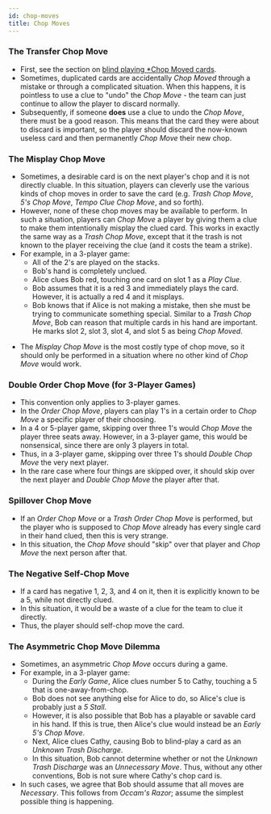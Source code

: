 ```yaml
---
id: chop-moves
title: Chop Moves
---
```



### The Transfer Chop Move

- First, see the section on [blind playing \*Chop Moved cards](../level-7.mdx#blind-playing-chop-moved-cards).
- Sometimes, duplicated cards are accidentally _Chop Moved_ through a mistake or through a complicated situation. When this happens, it is pointless to use a clue to "undo" the _Chop Move_ - the team can just continue to allow the player to discard normally.
- Subsequently, if someone **does** use a clue to undo the _Chop Move_, there must be a good reason. This means that the card they were about to discard is important, so the player should discard the now-known useless card and then permanently _Chop Move_ their new chop.

### The Misplay Chop Move

- Sometimes, a desirable card is on the next player's chop and it is not directly cluable. In this situation, players can cleverly use the various kinds of chop moves in order to save the card (e.g. _Trash Chop Move_, _5's Chop Move_, _Tempo Clue Chop Move_, and so forth).
- However, none of these chop moves may be available to perform. In such a situation, players can _Chop Move_ a player by giving them a clue to make them intentionally misplay the clued card. This works in exactly the same way as a _Trash Chop Move_, except that it the trash is not known to the player receiving the clue (and it costs the team a strike).
- For example, in a 3-player game:
  - All of the 2's are played on the stacks.
  - Bob's hand is completely unclued.
  - Alice clues Bob red, touching one card on slot 1 as a _Play Clue_.
  - Bob assumes that it is a red 3 and immediately plays the card. However, it is actually a red 4 and it misplays.
  - Bob knows that if Alice is not making a mistake, then she must be trying to communicate something special. Similar to a _Trash Chop Move_, Bob can reason that multiple cards in his hand are important. He marks slot 2, slot 3, slot 4, and slot 5 as being _Chop Moved_.

<MisplayChopMove />

- The _Misplay Chop Move_ is the most costly type of chop move, so it should only be performed in a situation where no other kind of _Chop Move_ would work.

### Double Order Chop Move (for 3-Player Games)

- This convention only applies to 3-player games.
- In the _Order Chop Move_, players can play 1's in a certain order to _Chop Move_ a specific player of their choosing.
- In a 4 or 5-player game, skipping over three 1's would _Chop Move_ the player three seats away. However, in a 3-player game, this would be nonsensical, since there are only 3 players in total.
- Thus, in a 3-player game, skipping over three 1's should _Double Chop Move_ the very next player.
- In the rare case where four things are skipped over, it should skip over the next player and _Double Chop Move_ the player after that.

<DoubleOrderChopMove />

### Spillover Chop Move

- If an _Order Chop Move_ or a _Trash Order Chop Move_ is performed, but the player who is supposed to _Chop Move_ already has every single card in their hand clued, then this is very strange.
- In this situation, the _Chop Move_ should "skip" over that player and _Chop Move_ the next person after that.

### The Negative Self-Chop Move

- If a card has negative 1, 2, 3, and 4 on it, then it is explicitly known to be a 5, while not directly clued.
- In this situation, it would be a waste of a clue for the team to clue it directly.
- Thus, the player should self-chop move the card.

### The Asymmetric Chop Move Dilemma

- Sometimes, an asymmetric _Chop Move_ occurs during a game.
- For example, in a 3-player game:
  - During the _Early Game_, Alice clues number 5 to Cathy, touching a 5 that is one-away-from-chop.
  - Bob does not see anything else for Alice to do, so Alice's clue is probably just a _5 Stall_.
  - However, it is also possible that Bob has a playable or savable card in his hand. If this is true, then Alice's clue would instead be an _Early 5's Chop Move_.
  - Next, Alice clues Cathy, causing Bob to blind-play a card as an _Unknown Trash Discharge_.
  - In this situation, Bob cannot determine whether or not the _Unknown Trash Discharge_ was an _Unnecessary Move_. Thus, without any other conventions, Bob is not sure where Cathy's chop card is.
- In such cases, we agree that Bob should assume that all moves are _Necessary_. This follows from _Occam's Razor_; assume the simplest possible thing is happening.
